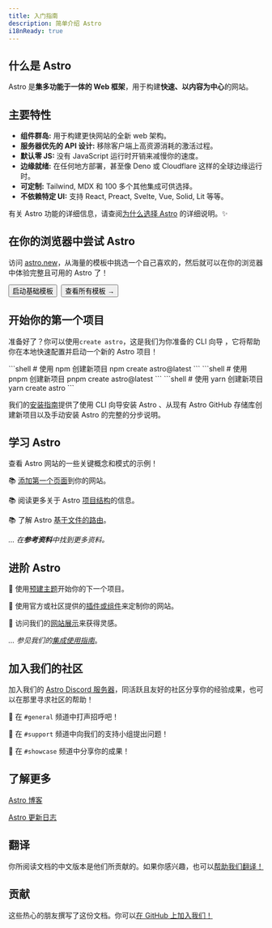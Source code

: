 ```yaml
---
title: 入门指南
description: 简单介绍 Astro
i18nReady: true
---
```


<h2>什么是 Astro</h2>

Astro 是**集多功能于一体的 Web 框架**，用于构建**快速、以内容为中心**的网站。

## 主要特性

- **组件群岛:** 用于构建更快网站的全新 web 架构。
- **服务器优先的 API 设计:** 移除客户端上高资源消耗的激活过程。
- **默认零 JS:** 没有 JavaScript 运行时开销来减慢你的速度。
- **边缘就绪:** 在任何地方部署，甚至像 Deno 或 Cloudflare 这样的全球边缘运行时。
- **可定制:** Tailwind, MDX 和 100 多个其他集成可供选择。
- **不依赖特定 UI:** 支持 React, Preact, Svelte, Vue, Solid, Lit 等等。

有关 Astro 功能的详细信息，请查阅[为什么选择 Astro](/zh-cn/concepts/why-astro/) 的详细说明。✨

## 在你的浏览器中尝试 Astro

访问 [astro.new](https://astro.new/)，从海量的模板中挑选一个自己喜欢的，然后就可以在你的浏览器中体验完整且可用的 Astro 了！

<div style="display: flex; flex-wrap: wrap; gap: 0.5rem;">
  <Button href="https://astro.new/basics?on=stackblitz">启动基础模板</Button>
  <Button variant="outline" href="https://astro.new/">查看所有模板 →</Button>
</div>

## 开始你的第一个项目

准备好了？你可以使用`create astro`，这是我们为你准备的 CLI 向导 ，它将帮助你在本地快速配置并启动一个新的 Astro 项目！

<PackageManagerTabs>
  <Fragment slot="npm">
  ```shell
  # 使用 npm 创建新项目
  npm create astro@latest
  ```
  </Fragment>
  <Fragment slot="pnpm">
  ```shell
  # 使用 pnpm 创建新项目
  pnpm create astro@latest
  ```
  </Fragment>
  <Fragment slot="yarn">
  ```shell
  # 使用 yarn 创建新项目
  yarn create astro
  ```
  </Fragment>
</PackageManagerTabs>

我们的[安装指南](/zh-cn/install/auto/)提供了使用 CLI 向导安装 Astro 、从现有 Astro GitHub 存储库创建新项目以及手动安装 Astro 的完整的分步说明。

## 学习 Astro

查看 Astro 网站的一些关键概念和模式的示例！

📚 [添加第一个页面](/zh-cn/core-concepts/astro-pages/)到你的网站。

📚 阅读更多关于 Astro [项目结构](/zh-cn/core-concepts/project-structure/)的信息。

📚 了解 Astro [基于文件的路由](/zh-cn/core-concepts/routing/)。

*... 在**参考资料**中找到更多资料。*

## 进阶 Astro

🧰 使用[预建主题](https://astro.build/themes/)开始你的下一个项目。

🧰 使用官方或社区提供的[插件或组件](https://astro.build/integrations/)来定制你的网站。

🧰 访问我们的[网站展示](https://astro.build/showcase/)来获得灵感。

*... 参见我们的[集成使用指南](/zh-cn/guides/integrations-guide/)*。

## 加入我们的社区

加入我们的 [Astro Discord 服务器](https://astro.build/chat)，同活跃且友好的社区分享你的经验成果，也可以在那里寻求社区的帮助！

💬 在 `#general` 频道中打声招呼吧！

💬 在 `#support` 频道中向我们的支持小组提出问题！

💬 在 `#showcase` 频道中分享你的成果！


## 了解更多

[Astro 博客](https://astro.build/blog/)

[Astro 更新日志](https://github.com/withastro/astro/blob/main/packages/astro/CHANGELOG.md)


## 翻译

你所阅读文档的中文版本是他们所贡献的。如果你感兴趣，也可以[帮助我们翻译！](https://github.com/withastro/docs/blob/main/contributor-guides/translating-astro-docs.md)

<TranslatorList githubRepo="withastro/docs" />

## 贡献

这些热心的朋友撰写了这份文档。你可以[在 GitHub 上加入我们！](https://github.com/withastro/docs)

<ContributorList githubRepo="withastro/docs" />
